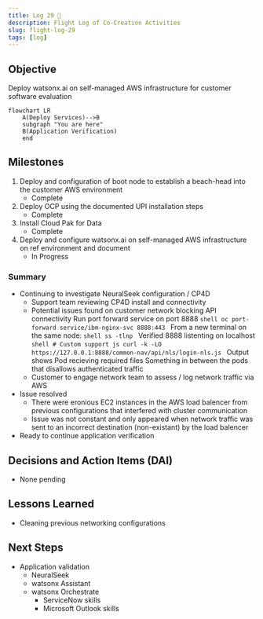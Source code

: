 ```yaml
---
title: Log 29 🛫
description: Flight Log of Co-Creation Activities
slug: flight-log-29
tags: [log]
---
```


## Objective
Deploy watsonx.ai on self-managed AWS infrastructure for customer software evaluation

```mermaid
flowchart LR
    A(Deploy Services)-->B
    subgraph "You are here"
    B(Application Verification)
    end
```

## Milestones
1. Deploy and configuration of boot node to establish a beach-head into the customer AWS environment
    - Complete
2. Deploy OCP using the documented UPI installation steps
    - Complete
3. Install Cloud Pak for Data
    - Complete
4. Deploy and configure watsonx.ai on self-managed AWS infrastructure on ref environment and document
    - In Progress

### Summary
- Continuing to investigate NeuralSeek configuration / CP4D
    - Support team reviewing CP4D install and connectivity
    - Potential issues found on customer network blocking API connectivity
            Run port forward service on port 8888
            ```shell
            oc port-forward service/ibm-nginx-svc 8888:443
            ```
            From a new terminal on the same node:
            ```shell
            ss -tlnp
            ```
            Verified 8888 listenting on localhost
            ```shell
            # Custom support js
            curl -k -LO https://127.0.0.1:8888/common-nav/api/nls/login-nls.js
            ```
            Output shows Pod recieving required files 
            Something in between the pods that disallows authenticated traffic 
    - Customer to engage network team to assess / log network traffic via AWS
- Issue resolved
    - There were eronious EC2 instances in the AWS load balencer from previous configurations that interfered with cluster communication
    - Issue was not constant and only appeared when network traffic was sent to an incorrect destination (non-existant) by the load balencer
- Ready to continue application verification

## Decisions and Action Items (DAI)
- None pending

## Lessons Learned
- Cleaning previous networking configurations

## Next Steps
- Application validation
    - NeuralSeek
    - watsonx Assistant
    - watsonx Orchestrate
        - ServiceNow skills
        - Microsoft Outlook skills